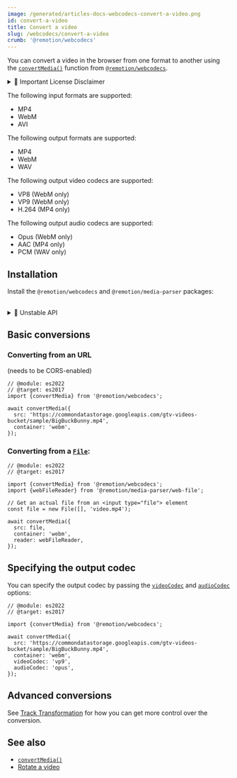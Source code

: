 ```yaml
---
image: /generated/articles-docs-webcodecs-convert-a-video.png
id: convert-a-video
title: Convert a video
slug: /webcodecs/convert-a-video
crumb: '@remotion/webcodecs'
---
```


You can convert a video in the browser from one format to another using the [`convertMedia()`](/docs/webcodecs/convert-media) function from [`@remotion/webcodecs`](/docs/webcodecs).


<details>
  <summary>💼 Important License Disclaimer</summary>
  <LicenseDisclaimer />
</details>

The following input formats are supported:

- MP4
- WebM
- AVI

The following output formats are supported:

- MP4
- WebM
- WAV

The following output video codecs are supported:

- VP8 (WebM only)
- VP9 (WebM only)
- H.264 (MP4 only)

The following output audio codecs are supported:

- Opus (WebM only)
- AAC (MP4 only)
- PCM (WAV only)

## Installation

Install the `@remotion/webcodecs` and `@remotion/media-parser` packages:

<Installation pkg="@remotion/webcodecs @remotion/media-parser" />
<br />
<details>
  <summary>🚧 Unstable API</summary>
  <UnstableDisclaimer />
</details>

## Basic conversions

### Converting from an URL

(needs to be CORS-enabled)

```tsx twoslash title="Converting an MP4 to a WebM"
// @module: es2022
// @target: es2017
import {convertMedia} from '@remotion/webcodecs';

await convertMedia({
  src: 'https://commondatastorage.googleapis.com/gtv-videos-bucket/sample/BigBuckBunny.mp4',
  container: 'webm',
});
```

### Converting from a [`File`](https://developer.mozilla.org/en-US/docs/Web/API/File):

```tsx twoslash title="Converting a file"
// @module: es2022
// @target: es2017

import {convertMedia} from '@remotion/webcodecs';
import {webFileReader} from '@remotion/media-parser/web-file';

// Get an actual file from an <input type="file"> element
const file = new File([], 'video.mp4');

await convertMedia({
  src: file,
  container: 'webm',
  reader: webFileReader,
});
```

## Specifying the output codec

You can specify the output codec by passing the [`videoCodec`](/docs/webcodecs/convert-media#videocodec) and [`audioCodec`](/docs/webcodecs/convert-media#audiocodec) options:

```tsx twoslash title="Converting to VP9"
// @module: es2022
// @target: es2017

import {convertMedia} from '@remotion/webcodecs';

await convertMedia({
  src: 'https://commondatastorage.googleapis.com/gtv-videos-bucket/sample/BigBuckBunny.mp4',
  container: 'webm',
  videoCodec: 'vp9',
  audioCodec: 'opus',
});
```

## Advanced conversions

See [Track Transformation](/docs/webcodecs/track-transformation) for how you can get more control over the conversion.

## See also

- [`convertMedia()`](/docs/webcodecs/convert-media)
- [Rotate a video](/docs/webcodecs/rotate-a-video)
